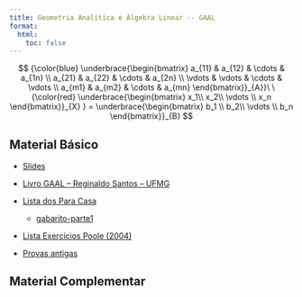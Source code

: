 ```yaml
---
title: Geometria Analítica e Álgebra Linear -- GAAL
format:
  html:
    toc: false
---
```


$$
{\color{blue} \underbrace{\begin{bmatrix}
 a_{11}  & a_{12}  & \cdots &  a_{1n}  \\
 a_{21} & a_{22}  & \cdots  & a_{2n} \\
 \vdots & \vdots & \cdots & \vdots \\
 a_{m1} & a_{m2}  & \cdots  & a_{mn} 
\end{bmatrix}}_{A}}\ \
{\color{red}
\underbrace{\begin{bmatrix}
x_1\\ x_2\\ \vdots \\ x_n
\end{bmatrix}}_{X}
}
=
\underbrace{\begin{bmatrix}
b_1 \\ b_2\\ \vdots \\ b_n
\end{bmatrix}}_{B}
$$

::: {layout-ncol=2}

## Material Básico

- [Slides](gaal.pdf)

- [Livro GAAL -- Reginaldo Santos -- UFMG](gaalt0.pdf)

- [Lista dos Para Casa](paracasa.pdf) 
    
    - [gabarito-parte1](paracasa-gabarito-parte1.pdf)

- [Lista Exercícios Poole (2004)](lista-gaal-poole-2004.pdf)

- [Provas antigas](provas/)


## Material Complementar

:::





